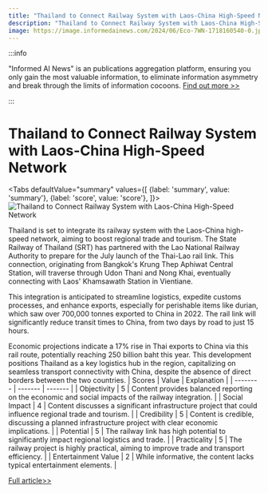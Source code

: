 ```yaml
---
title: "Thailand to Connect Railway System with Laos-China High-Speed Network"
description: "Thailand to Connect Railway System with Laos-China High-Speed Network"
image: https://image.informedainews.com/2024/06/Eco-7WN-1718160540-0.jpg
---
```



:::info

"Informed AI News" is an publications aggregation platform, ensuring you only gain the most valuable information, to eliminate information asymmetry and break through the limits of information cocoons.  [Find out more >>](/docs/guides)

:::

# Thailand to Connect Railway System with Laos-China High-Speed Network


<Tabs
	defaultValue="summary"
	values={[
	{label: 'summary', value: 'summary'},
	{label: 'score', value: 'score'},
]}>
<TabItem value="summary">
<img
  src="https://image.informedainews.com/2024/06/Eco-7WN-1718160540-0.jpg"
  alt="Thailand to Connect Railway System with Laos-China High-Speed Network"
/>



Thailand is set to integrate its railway system with the Laos-China high-speed network, aiming to boost regional trade and tourism. The State Railway of Thailand (SRT) has partnered with the Lao National Railway Authority to prepare for the July launch of the Thai-Lao rail link. This connection, originating from Bangkok's Krung Thep Aphiwat Central Station, will traverse through Udon Thani and Nong Khai, eventually connecting with Laos' Khamsawath Station in Vientiane.

This integration is anticipated to streamline logistics, expedite customs processes, and enhance exports, especially for perishable items like durian, which saw over 700,000 tonnes exported to China in 2022. The rail link will significantly reduce transit times to China, from two days by road to just 15 hours.

Economic projections indicate a 17% rise in Thai exports to China via this rail route, potentially reaching 250 billion baht this year. This development positions Thailand as a key logistics hub in the region, capitalizing on seamless transport connectivity with China, despite the absence of direct borders between the two countries.
</TabItem>
<TabItem value="score">
	| Scores     | Value   | Explanation |
	| -------- | ------- | ------- |
	| Objectivity  | 5    | Content provides balanced reporting on the economic and social impacts of the railway integration.    |
	| Social Impact | 4     | Content discusses a significant infrastructure project that could influence regional trade and tourism.    |
	| Credibility    | 5    | Content is credible, discussing a planned infrastructure project with clear economic implications.    |
	| Potential    | 5    | The railway link has high potential to significantly impact regional logistics and trade.    |
	| Practicality    | 5    | The railway project is highly practical, aiming to improve trade and transport efficiency.    |
	| Entertainment Value    | 2    | While informative, the content lacks typical entertainment elements.    |
</TabItem>
</Tabs>

[Full article>>](https://asia.nikkei.com/Business/Transportation/Thailand-s-rail-network-to-link-to-Laos-China-high-speed-train)
